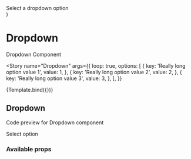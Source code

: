 
  <div style={{ paddingBottom: '150px' }}>
    <Dropdown {...props}>Select a dropdown option</Dropdown>
  </div>
)

<Meta title="Components/Dropdown" component={Dropdown} />

# Dropdown

Dropdown Component

<Story
  name="Dropdown"
  args={{
    loop: true,
    options: [
      {
        key: 'Really long option value 1',
        value: 1,
      },
      {
        key: 'Really long option value 2',
        value: 2,
      },
      {
        key: 'Really long option value 3',
        value: 3,
      },
    ],
  }}
>
  {Template.bind({})}
</Story>

## Dropdown

Code preview for Dropdown component

<Canvas>
  <div style={{ height: '200px' }}>
    <Dropdown
      options={[
        { key: 'Option 1', value: 1 },
        { key: 'Option 2', value: 2 },
        { key: 'Option 3', value: 3 },
      ]}
    >
      Select option
    </Dropdown>
  </div>
</Canvas>

### Available props

<ArgsTable of={Dropdown} />
